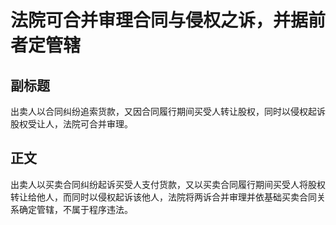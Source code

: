 # 法院可合并审理合同与侵权之诉，并据前者定管辖
## 副标题
出卖人以合同纠纷追索货款，又因合同履行期间买受人转让股权，同时以侵权起诉股权受让人，法院可合并审理。
## 正文
出卖人以买卖合同纠纷起诉买受人支付货款，又以买卖合同履行期间买受人将股权转让给他人，而同时以侵权起诉该他人，法院将两诉合并审理并依基础买卖合同关系确定管辖，不属于程序违法。